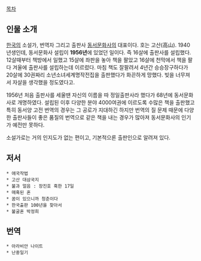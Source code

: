 [[목차]]

== 인물 소개 ==
[[한국]]의 소설가, 번역자 그리고 출판사 [[동서문화사]]의 대표이다. 호는 고산(高山). 1940년생인데, 동서문화사 설립이 '''1956년'''에 있었던 일이다. 즉 16살에 출판사를 설립했다. 12살때부터 책방에서 일했고 15살에 좌판을 놓아 책을 팔았고 16살에 천막에서 책을 팔다 겨울에 출판사를 설립하는데 이르렀다. 마침 책도 잘팔려서 4년간 승승장구하다가 20살에 30권짜리 소년소녀세계명작전집을 출판했다가 화끈하게 망했다. 빚을 너무져서 자살을 생각했을 정도였다고.

1956년 처음 출판사를 세울땐 자신의 이름을 따 정일출판사라 했다가 68년에 동서문화사로 개명하였다. 설립된 이후 다양한 분야 4000여권에 이르도록 수많은 책을 출판했고 특히 동서양 고전 번역의 경우는 그 공로가 지대하긴 하지만 번역의 질 문제 때문에 다양한 출판사들이 좋은 품질의 번역으로 같은 책을 내는 경우가 많아져 동서문화사의 인기가 예전만 못하다.

소설가로는 거의 인지도가 없는 편이고, 기본적으론 출판인으로 알려져 있다.

== 저서 ==
 * 애국작법 
 * 고산 대삼국지
 * 불과 얼음 : 장진호 혹한 17일 
 * 매혹된 혼 
 * 꿈이 있으니까 청춘이다 
 * 한국출판 100년을 찾아서
 * 불굴혼 박정희  

== 번역 ==
 * 아라비안 나이트
 * 난중일기

